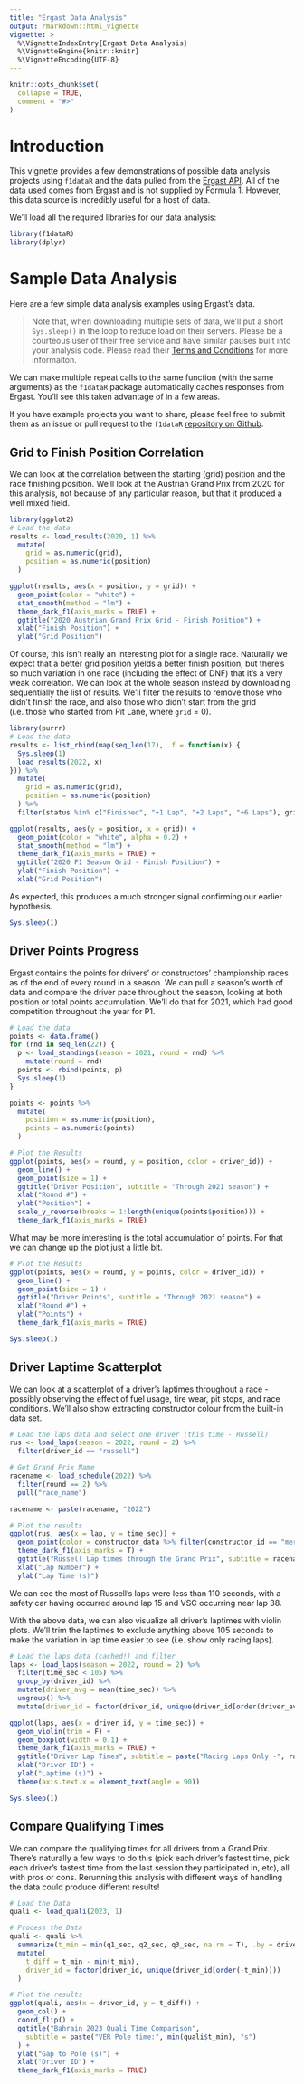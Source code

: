 ```yaml
---
title: "Ergast Data Analysis"
output: rmarkdown::html_vignette
vignette: >
  %\VignetteIndexEntry{Ergast Data Analysis}
  %\VignetteEngine{knitr::knitr}
  %\VignetteEncoding{UTF-8}
---
```


```r
knitr::opts_chunk$set(
  collapse = TRUE,
  comment = "#>"
)
```

# Introduction

This vignette provides a few demonstrations of possible data analysis projects using `f1dataR` and the data pulled from the [Ergast API](https://ergast.com/mrd). All of the data used comes from Ergast and is not supplied by Formula 1. However, this data source is incredibly useful for a host of data. 

We'll load all the required libraries for our data analysis:

```r
library(f1dataR)
library(dplyr)
```

# Sample Data Analysis
Here are a few simple data analysis examples using Ergast's data. 

 > Note that, when downloading multiple sets of data, we'll put a short `Sys.sleep()` in the loop to reduce load on their servers. Please be a courteous user of their free service and have similar pauses built into your analysis code. Please read their [Terms and Conditions](https://ergast.com/mrd/terms/) for more informaiton.

We can make multiple repeat calls to the same function (with the same arguments) as the `f1dataR` package automatically caches responses from Ergast. You'll see this taken advantage of in a few areas.

If you have example projects you want to share, please feel free to submit them as an issue or pull request to the `f1dataR` [repository on Github](https://github.com/scasanova/f1dataR).

## Grid to Finish Position Correlation

We can look at the correlation between the starting (grid) position and the race finishing position. We'll look at the Austrian Grand Prix from 2020 for this analysis, not because of any particular reason, but that it produced a well mixed field. 

```r
library(ggplot2)
# Load the data
results <- load_results(2020, 1) %>%
  mutate(
    grid = as.numeric(grid),
    position = as.numeric(position)
  )

ggplot(results, aes(x = position, y = grid)) +
  geom_point(color = "white") +
  stat_smooth(method = "lm") +
  theme_dark_f1(axis_marks = TRUE) +
  ggtitle("2020 Austrian Grand Prix Grid - Finish Position") +
  xlab("Finish Position") +
  ylab("Grid Position")
```

Of course, this isn't really an interesting plot for a single race. Naturally we expect that a better grid position yields a better finish position, but there's so much variation in one race (including the effect of DNF) that it's a very weak correlation. We can look at the whole season instead by downloading sequentially the list of results. We'll filter the results to remove those who didn't finish the race, and also those who didn't start from the grid (i.e. those who started from Pit Lane, where `grid` = 0).

```r
library(purrr)
# Load the data
results <- list_rbind(map(seq_len(17), .f = function(x) {
  Sys.sleep(1)
  load_results(2022, x)
})) %>%
  mutate(
    grid = as.numeric(grid),
    position = as.numeric(position)
  ) %>%
  filter(status %in% c("Finished", "+1 Lap", "+2 Laps", "+6 Laps"), grid > 0)

ggplot(results, aes(y = position, x = grid)) +
  geom_point(color = "white", alpha = 0.2) +
  stat_smooth(method = "lm") +
  theme_dark_f1(axis_marks = TRUE) +
  ggtitle("2020 F1 Season Grid - Finish Position") +
  ylab("Finish Position") +
  xlab("Grid Position")
```

As expected, this produces a much stronger signal confirming our earlier hypothesis.

```r
Sys.sleep(1)
```

## Driver Points Progress

Ergast contains the points for drivers' or constructors' championship races as of the end of every round in a season. We can pull a season's worth of data and compare the driver pace throughout the season, looking at both position or total points accumulation. We'll do that for 2021, which had good competition throughout the year for P1. 

```r
# Load the data
points <- data.frame()
for (rnd in seq_len(22)) {
  p <- load_standings(season = 2021, round = rnd) %>%
    mutate(round = rnd)
  points <- rbind(points, p)
  Sys.sleep(1)
}

points <- points %>%
  mutate(
    position = as.numeric(position),
    points = as.numeric(points)
  )

# Plot the Results
ggplot(points, aes(x = round, y = position, color = driver_id)) +
  geom_line() +
  geom_point(size = 1) +
  ggtitle("Driver Position", subtitle = "Through 2021 season") +
  xlab("Round #") +
  ylab("Position") +
  scale_y_reverse(breaks = 1:length(unique(points$position))) +
  theme_dark_f1(axis_marks = TRUE)
```

What may be more interesting is the total accumulation of points. For that we can change up the plot just a little bit.

```r
# Plot the Results
ggplot(points, aes(x = round, y = points, color = driver_id)) +
  geom_line() +
  geom_point(size = 1) +
  ggtitle("Driver Points", subtitle = "Through 2021 season") +
  xlab("Round #") +
  ylab("Points") +
  theme_dark_f1(axis_marks = TRUE)
```

```r
Sys.sleep(1)
```

## Driver Laptime Scatterplot

We can look at a scatterplot of a driver's laptimes throughout a race - possibly observing the effect of fuel usage, tire wear, pit stops, and race conditions. We'll also show extracting constructor colour from the built-in data set.

```r
# Load the laps data and select one driver (this time - Russell)
rus <- load_laps(season = 2022, round = 2) %>%
  filter(driver_id == "russell")

# Get Grand Prix Name
racename <- load_schedule(2022) %>%
  filter(round == 2) %>%
  pull("race_name")

racename <- paste(racename, "2022")

# Plot the results
ggplot(rus, aes(x = lap, y = time_sec)) +
  geom_point(color = constructor_data %>% filter(constructor_id == "mercedes") %>% pull(constructor_color)) +
  theme_dark_f1(axis_marks = T) +
  ggtitle("Russell Lap times through the Grand Prix", subtitle = racename) +
  xlab("Lap Number") +
  ylab("Lap Time (s)")
```

We can see the most of Russell's laps were less than 110 seconds, with a safety car having occurred around lap 15 and VSC occurring near lap 38.

With the above data, we can also visualize all driver's laptimes with violin plots. We'll trim the laptimes to exclude anything above 105 seconds to make the variation in lap time easier to see (i.e. show only racing laps).

```r
# Load the laps data (cached!) and filter
laps <- load_laps(season = 2022, round = 2) %>%
  filter(time_sec < 105) %>%
  group_by(driver_id) %>%
  mutate(driver_avg = mean(time_sec)) %>%
  ungroup() %>%
  mutate(driver_id = factor(driver_id, unique(driver_id[order(driver_avg)])))

ggplot(laps, aes(x = driver_id, y = time_sec)) +
  geom_violin(trim = F) +
  geom_boxplot(width = 0.1) +
  theme_dark_f1(axis_marks = TRUE) +
  ggtitle("Driver Lap Times", subtitle = paste("Racing Laps Only -", racename)) +
  xlab("Driver ID") +
  ylab("Laptime (s)") +
  theme(axis.text.x = element_text(angle = 90))
```

```r
Sys.sleep(1)
```

## Compare Qualifying Times

We can compare the qualifying times for all drivers from a Grand Prix. There's naturally a few ways to do this (pick each driver's fastest time, pick each driver's fastest time from the last session they participated in, etc), all with pros or cons. Rerunning this analysis with different ways of handling the data could produce different results!

```r
# Load the Data
quali <- load_quali(2023, 1)

# Process the Data
quali <- quali %>%
  summarize(t_min = min(q1_sec, q2_sec, q3_sec, na.rm = T), .by = driver_id) %>%
  mutate(
    t_diff = t_min - min(t_min),
    driver_id = factor(driver_id, unique(driver_id[order(-t_min)]))
  )

# Plot the results
ggplot(quali, aes(x = driver_id, y = t_diff)) +
  geom_col() +
  coord_flip() +
  ggtitle("Bahrain 2023 Quali Time Comparison",
    subtitle = paste("VER Pole time:", min(quali$t_min), "s")
  ) +
  ylab("Gap to Pole (s)") +
  xlab("Driver ID") +
  theme_dark_f1(axis_marks = TRUE)
```
